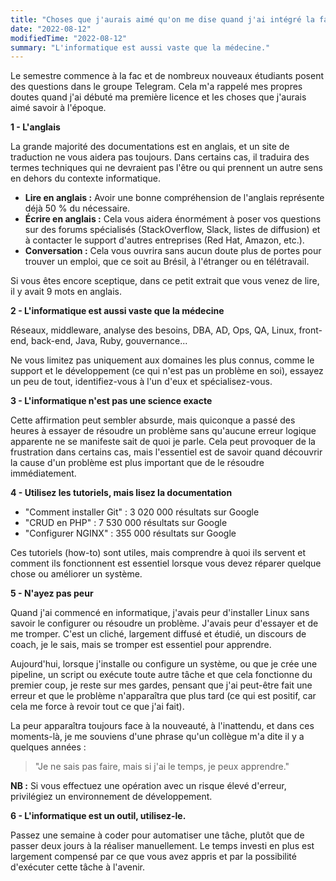 ```yaml
---
title: "Choses que j'aurais aimé qu'on me dise quand j'ai intégré la fac d'informatique"
date: "2022-08-12"
modifiedTime: "2022-08-12"
summary: "L'informatique est aussi vaste que la médecine."
---
```


Le semestre commence à la fac et de nombreux nouveaux étudiants posent des questions dans le groupe Telegram. Cela m'a rappelé mes propres doutes quand j'ai débuté ma première licence et les choses que j'aurais aimé savoir à l'époque.

**1 - L'anglais**

La grande majorité des documentations est en anglais, et un site de traduction ne vous aidera pas toujours. Dans certains cas, il traduira des termes techniques qui ne devraient pas l'être ou qui prennent un autre sens en dehors du contexte informatique.

- **Lire en anglais :** Avoir une bonne compréhension de l'anglais représente déjà 50 % du nécessaire.
- **Écrire en anglais :** Cela vous aidera énormément à poser vos questions sur des forums spécialisés (StackOverflow, Slack, listes de diffusion) et à contacter le support d'autres entreprises (Red Hat, Amazon, etc.).
- **Conversation :** Cela vous ouvrira sans aucun doute plus de portes pour trouver un emploi, que ce soit au Brésil, à l'étranger ou en télétravail.

Si vous êtes encore sceptique, dans ce petit extrait que vous venez de lire, il y avait 9 mots en anglais.

**2 - L'informatique est aussi vaste que la médecine**

Réseaux, middleware, analyse des besoins, DBA, AD, Ops, QA, Linux, front-end, back-end, Java, Ruby, gouvernance...

Ne vous limitez pas uniquement aux domaines les plus connus, comme le support et le développement (ce qui n'est pas un problème en soi), essayez un peu de tout, identifiez-vous à l'un d'eux et spécialisez-vous.

**3 - L'informatique n'est pas une science exacte**

Cette affirmation peut sembler absurde, mais quiconque a passé des heures à essayer de résoudre un problème sans qu'aucune erreur logique apparente ne se manifeste sait de quoi je parle. Cela peut provoquer de la frustration dans certains cas, mais l'essentiel est de savoir quand découvrir la cause d'un problème est plus important que de le résoudre immédiatement.

**4 - Utilisez les tutoriels, mais lisez la documentation**

- "Comment installer Git" : 3 020 000 résultats sur Google
- "CRUD en PHP" : 7 530 000 résultats sur Google
- "Configurer NGINX" : 355 000 résultats sur Google

Ces tutoriels (how-to) sont utiles, mais comprendre à quoi ils servent et comment ils fonctionnent est essentiel lorsque vous devez réparer quelque chose ou améliorer un système.

**5 - N'ayez pas peur**

Quand j'ai commencé en informatique, j'avais peur d'installer Linux sans savoir le configurer ou résoudre un problème. J'avais peur d'essayer et de me tromper. C'est un cliché, largement diffusé et étudié, un discours de coach, je le sais, mais se tromper est essentiel pour apprendre.

Aujourd'hui, lorsque j'installe ou configure un système, ou que je crée une pipeline, un script ou exécute toute autre tâche et que cela fonctionne du premier coup, je reste sur mes gardes, pensant que j'ai peut-être fait une erreur et que le problème n'apparaîtra que plus tard (ce qui est positif, car cela me force à revoir tout ce que j'ai fait).

La peur apparaîtra toujours face à la nouveauté, à l'inattendu, et dans ces moments-là, je me souviens d'une phrase qu'un collègue m'a dite il y a quelques années :

> "Je ne sais pas faire, mais si j'ai le temps, je peux apprendre."

**NB :** Si vous effectuez une opération avec un risque élevé d'erreur, privilégiez un environnement de développement.

**6 - L'informatique est un outil, utilisez-le.**

Passez une semaine à coder pour automatiser une tâche, plutôt que de passer deux jours à la réaliser manuellement. Le temps investi en plus est largement compensé par ce que vous avez appris et par la possibilité d'exécuter cette tâche à l'avenir.
